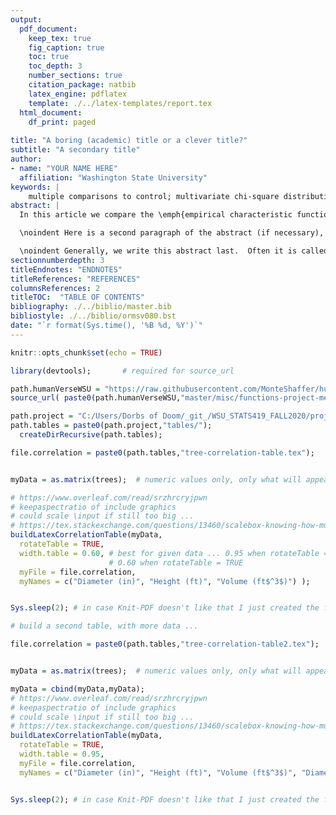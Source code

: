 ```yaml
---
output:
  pdf_document:
    keep_tex: true
    fig_caption: true
    toc: true
    toc_depth: 3 
    number_sections: true
    citation_package: natbib
    latex_engine: pdflatex
    template: ./../latex-templates/report.tex
  html_document:
    df_print: paged
    
title: "A boring (academic) title or a clever title?"
subtitle: "A secondary title"
author: 
- name: "YOUR NAME HERE"
  affiliation: "Washington State University"
keywords: |
    multiple comparisons to control; multivariate chi-square distribution; nonlinear growth curves; Richard's curve; simulated critical points
abstract: |
  In this article we compare the \emph{empirical characteristic function} \citep{Tukey:1977, Becker:1988} to a \emph{moment-generating-functional form} to compute the proportion of hypotheses $m$ that are rejected under the null hypothesis. \vspace{0.25in}

  \noindent Here is a second paragraph of the abstract (if necessary), and with the pipe notation it doesn't break. Notice it still needs to be indented. \vspace{0.25in}

  \noindent Generally, we write this abstract last.  Often it is called the executive summary. It should succinctly summarize the entire document.  You can include references such as this one to the Appendices section \ref{sec:appendix} if necessary.
sectionnumberdepth: 3
titleEndnotes: "ENDNOTES"
titleReferences: "REFERENCES"
columnsReferences: 2
titleTOC:  "TABLE OF CONTENTS"
bibliography: ./../biblio/master.bib
bibliostyle: ./../biblio/ormsv080.bst
date: "`r format(Sys.time(), '%B %d, %Y')`"
---
```


```r
knitr::opts_chunk$set(echo = TRUE)
```




```r

library(devtools);       # required for source_url

path.humanVerseWSU = "https://raw.githubusercontent.com/MonteShaffer/humanVerseWSU/"
source_url( paste0(path.humanVerseWSU,"master/misc/functions-project-measure.R") );

path.project = "C:/Users/Dorbs of Doom/_git_/WSU_STATS419_FALL2020/project-measure/";
path.tables = paste0(path.project,"tables/");
  createDirRecursive(path.tables);

```



```r
file.correlation = paste0(path.tables,"tree-correlation-table.tex");


myData = as.matrix(trees);  # numeric values only, only what will appear in table

# https://www.overleaf.com/read/srzhrcryjpwn
# keepaspectratio of include graphics 
# could scale \input if still too big ...
# https://tex.stackexchange.com/questions/13460/scalebox-knowing-how-much-it-scales#13487
buildLatexCorrelationTable(myData, 
  rotateTable = TRUE,
  width.table = 0.60, # best for given data ... 0.95 when rotateTable = FALSE
                      # 0.60 when rotateTable = TRUE
  myFile = file.correlation,
  myNames = c("Diameter (in)", "Height (ft)", "Volume (ft$^3$)") );


Sys.sleep(2); # in case Knit-PDF doesn't like that I just created the file...


```

\newpage

\input{tables/tree-correlation-table} 

\newpage



```r
# build a second table, with more data ... 

file.correlation = paste0(path.tables,"tree-correlation-table2.tex");


myData = as.matrix(trees);  # numeric values only, only what will appear in table

myData = cbind(myData,myData);
# https://www.overleaf.com/read/srzhrcryjpwn
# keepaspectratio of include graphics 
# could scale \input if still too big ...
# https://tex.stackexchange.com/questions/13460/scalebox-knowing-how-much-it-scales#13487
buildLatexCorrelationTable(myData, 
  rotateTable = TRUE,
  width.table = 0.95,
  myFile = file.correlation,
  myNames = c("Diameter (in)", "Height (ft)", "Volume (ft$^3$)", "Diameter (in)", "Height (ft)", "Volume (ft$^3$)") );


Sys.sleep(2); # in case Knit-PDF doesn't like that I just created the file...


```




\newpage

\input{tables/tree-correlation-table2} 

\newpage

